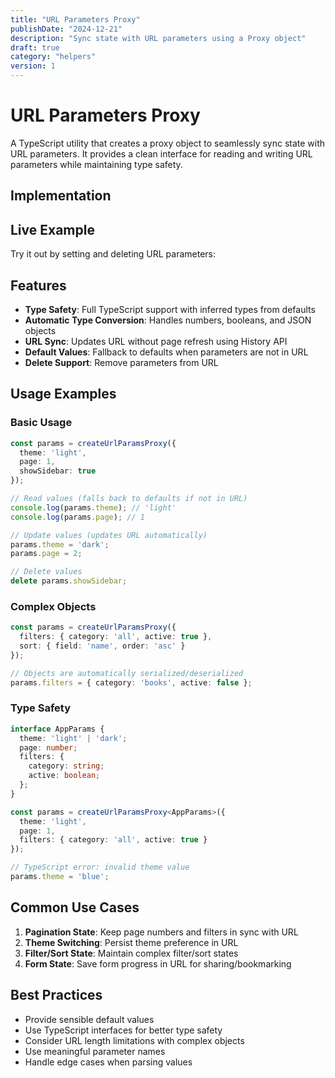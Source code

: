 ```yaml
---
title: "URL Parameters Proxy"
publishDate: "2024-12-21"
description: "Sync state with URL parameters using a Proxy object"
draft: true
category: "helpers"
version: 1
---
```



# URL Parameters Proxy

A TypeScript utility that creates a proxy object to seamlessly sync state with URL parameters. It provides a clean interface for reading and writing URL parameters while maintaining type safety.

## Implementation

<CodeSnippet file="url-params-proxy.ts" />

## Live Example

Try it out by setting and deleting URL parameters:

<Example component="url-params-example" />

## Features

- **Type Safety**: Full TypeScript support with inferred types from defaults
- **Automatic Type Conversion**: Handles numbers, booleans, and JSON objects
- **URL Sync**: Updates URL without page refresh using History API
- **Default Values**: Fallback to defaults when parameters are not in URL
- **Delete Support**: Remove parameters from URL

## Usage Examples

### Basic Usage

```typescript
const params = createUrlParamsProxy({
  theme: 'light',
  page: 1,
  showSidebar: true
});

// Read values (falls back to defaults if not in URL)
console.log(params.theme); // 'light'
console.log(params.page); // 1

// Update values (updates URL automatically)
params.theme = 'dark';
params.page = 2;

// Delete values
delete params.showSidebar;
```

### Complex Objects

```typescript
const params = createUrlParamsProxy({
  filters: { category: 'all', active: true },
  sort: { field: 'name', order: 'asc' }
});

// Objects are automatically serialized/deserialized
params.filters = { category: 'books', active: false };
```

### Type Safety

```typescript
interface AppParams {
  theme: 'light' | 'dark';
  page: number;
  filters: {
    category: string;
    active: boolean;
  };
}

const params = createUrlParamsProxy<AppParams>({
  theme: 'light',
  page: 1,
  filters: { category: 'all', active: true }
});

// TypeScript error: invalid theme value
params.theme = 'blue';
```

## Common Use Cases

1. **Pagination State**: Keep page numbers and filters in sync with URL
2. **Theme Switching**: Persist theme preference in URL
3. **Filter/Sort State**: Maintain complex filter/sort states
4. **Form State**: Save form progress in URL for sharing/bookmarking

## Best Practices

- Provide sensible default values
- Use TypeScript interfaces for better type safety
- Consider URL length limitations with complex objects
- Use meaningful parameter names
- Handle edge cases when parsing values
